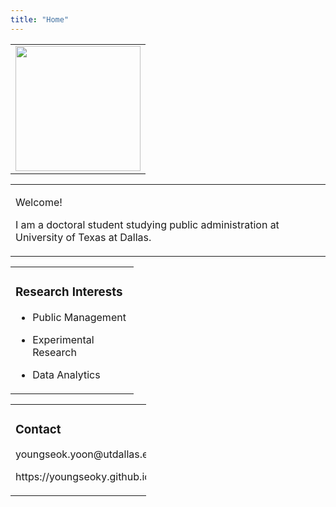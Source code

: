 ---
title: "Home"
---

|                                                 |
|:-----------------------------------------------:|
| ![](Youngseok_Yoon_VISA_Photo.jpg){width="200"} |

+------------------------------------------------------------------------------------------+
| Welcome!                                                                                 |
|                                                                                          |
| I am a doctoral student studying public administration at University of Texas at Dallas. |
+------------------------------------------------------------------------------------------+

+---------------------------+
| ### Research Interests    |
|                           |
| -   Public Management     |
|                           |
| -   Experimental Research |
|                           |
| -   Data Analytics        |
+---------------------------+

+------------------------------+
| ### Contact                  |
|                              |
| youngseok.yoon\@utdallas.edu |
|                              |
| https://youngseoky.github.io |
+------------------------------+
